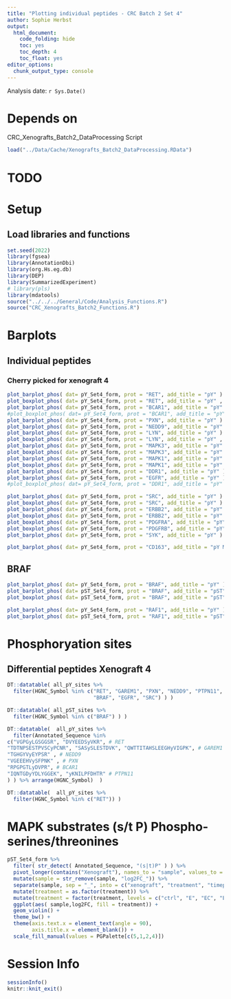 ```yaml
---
title: "Plotting individual peptides - CRC Batch 2 Set 4"
author: Sophie Herbst
output:
  html_document:
    code_folding: hide
    toc: yes
    toc_depth: 4
    toc_float: yes
editor_options: 
  chunk_output_type: console
---
```

Analysis date: `r Sys.Date()`

# Depends on
CRC_Xenografts_Batch2_DataProcessing Script

```r
load("../Data/Cache/Xenografts_Batch2_DataProcessing.RData")
```

# TODO

# Setup
## Load libraries and functions
```r
set.seed(2022)
library(fgsea)
library(AnnotationDbi)
library(org.Hs.eg.db)
library(DEP)
library(SummarizedExperiment)
# library(pls)
library(mdatools)
source("../../../General/Code/Analysis_Functions.R")
source("CRC_Xenografts_Batch2_Functions.R")
```

# Barplots

## Individual peptides
### Cherry picked for xenograft 4
```r
plot_barplot_phos( dat= pY_Set4_form, prot = "RET", add_title = "pY" )
plot_boxplot_phos( dat= pY_Set4_form, prot = "RET", add_title = "pY" , specific_peptide = "RRDyLDLAASTPSDSLIYDDGLSEEETPLVDCNNAPLPR")
plot_barplot_phos( dat= pY_Set4_form, prot = "BCAR1", add_title = "pY" )
#plot_boxplot_phos( dat= pY_Set4_form, prot = "BCAR1", add_title = "pY" , specific_peptide = "HLLAPGPQDIyDVPPVR")
plot_barplot_phos( dat= pY_Set4_form, prot = "PXN", add_title = "pY" )
plot_barplot_phos( dat= pY_Set4_form, prot = "NEDD9", add_title = "pY" )
plot_barplot_phos( dat= pY_Set4_form, prot = "LYN", add_title = "pY" )
plot_boxplot_phos( dat= pY_Set4_form, prot = "LYN", add_title = "pY" , specific_peptide = "AEERPTFDYLQSVLDDFyTATEGQYQQQP")
plot_barplot_phos( dat= pY_Set4_form, prot = "MAPK3", add_title = "pY" )
plot_boxplot_phos( dat= pY_Set4_form, prot = "MAPK3", add_title = "pY" , specific_peptide = "IADPEHDHTGFLtEyVATR")
plot_barplot_phos( dat= pY_Set4_form, prot = "MAPK1", add_title = "pY" )
plot_boxplot_phos( dat= pY_Set4_form, prot = "MAPK1", add_title = "pY" , specific_peptide = "VADPDHDHTGFLtEyVATR")
plot_barplot_phos( dat= pY_Set4_form, prot = "DDR1", add_title = "pY" )
plot_barplot_phos( dat= pY_Set4_form, prot = "EGFR", add_title = "pY" )
#plot_boxplot_phos( dat= pY_Set4_form, prot = "DDR1", add_title = "pY" , specific_peptide = "")

plot_barplot_phos( dat= pY_Set4_form, prot = "SRC", add_title = "pY" )
plot_boxplot_phos( dat= pY_Set4_form, prot = "SRC", add_title = "pY" )
plot_barplot_phos( dat= pY_Set4_form, prot = "ERBB2", add_title = "pY" )
plot_boxplot_phos( dat= pY_Set4_form, prot = "ERBB2", add_title = "pY" )
plot_boxplot_phos( dat= pY_Set4_form, prot = "PDGFRA", add_title = "pY" )
plot_boxplot_phos( dat= pY_Set4_form, prot = "PDGFRB", add_title = "pY" )
plot_barplot_phos( dat= pY_Set4_form, prot = "SYK", add_title = "pY" )

plot_barplot_phos( dat= pY_Set4_form, prot = "CD163", add_title = "pY Monocyte/macrophage marker" )
```

## BRAF
```r
plot_barplot_phos( dat= pY_Set4_form, prot = "BRAF", add_title = "pY" )
plot_barplot_phos( dat= pST_Set4_form, prot = "BRAF", add_title = "pST" )
plot_boxplot_phos( dat= pST_Set4_form, prot = "BRAF", add_title = "pST" )

plot_barplot_phos( dat= pY_Set4_form, prot = "RAF1", add_title = "pY" )
plot_barplot_phos( dat= pST_Set4_form, prot = "RAF1", add_title = "pST" )
```

# Phosphoryation sites
## Differential peptides Xenograft 4
```r
DT::datatable( all_pY_sites %>% 
  filter(HGNC_Symbol %in% c("RET", "GAREM1", "PXN", "NEDD9", "PTPN11", "BCAR1", 
                            "BRAF", "EGFR", "SRC") ) )

DT::datatable( all_pST_sites %>% 
  filter(HGNC_Symbol %in% c("BRAF") ) )

DT::datatable(  all_pY_sites %>% 
  filter(Annotated_Sequence %in%
c("VGPGyLGSGGSR", "DVYEEDSyVKR", # RET
"TDTNPSESTPVSCyPCNR", "SASySLESTDVK", "QWTTITAHSLEEGHyVIGPK", # GAREM1
"TGHGYVyEYPSR" , # NEDD9
"VGEEEHVySFPNK" , # PXN
"RPGPGTLyDVPR", # BCAR1
"IQNTGDyYDLYGGEK", "yKNILPFDHTR" # PTPN11
) ) %>% arrange(HGNC_Symbol)  )

DT::datatable(  all_pY_sites %>% 
  filter(HGNC_Symbol %in% c("RET")) )
```

# MAPK substrates (s/t P) Phospho-serines/threonines
```r
pST_Set4_form %>%
  filter( str_detect( Annotated_Sequence, "(s|t)P" ) ) %>%
  pivot_longer(contains("Xenograft"), names_to = "sample", values_to = "log2FC") %>%
  mutate(sample = str_remove(sample, "log2FC_")) %>%
  separate(sample, sep = "_", into = c("xenograft", "treatment", "timepoint", "replicate", "set"  ), remove = F) %>%
  mutate(treatment = as.factor(treatment)) %>%
  mutate(treatment = factor(treatment, levels = c("ctrl", "E", "EC", "EBC"))) %>%
  ggplot(aes( sample,log2FC, fill = treatment)) +
  geom_violin() +
  theme_bw() +
  theme(axis.text.x = element_text(angle = 90),
        axis.title.x = element_blank()) +
  scale_fill_manual(values = PGPalette[c(5,1,2,4)]) 
```

# Session Info
```r
sessionInfo()
knitr::knit_exit()
```
